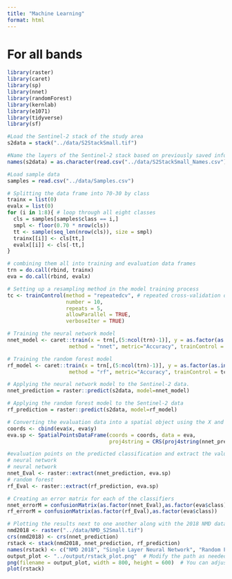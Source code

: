 ```yaml
---
title: "Machine Learning"
format: html
---
```


# For all bands

```r
library(raster)
library(caret)
library(sp)
library(nnet)
library(randomForest)
library(kernlab)
library(e1071)
library(tidyverse)
library(sf)
```

```r
#Load the Sentinel-2 stack of the study area
s2data = stack("../data/S2StackSmall.tif")

#Name the layers of the Sentinel-2 stack based on previously saved information
names(s2data) = as.character(read.csv("../data/S2StackSmall_Names.csv")[,1])

#Load sample data
samples = read.csv("../data/Samples.csv")
```


```r
# Splitting the data frame into 70-30 by class
trainx = list(0)
evalx = list(0)
for (i in 1:8){ # loop through all eight classes
  cls = samples[samples$class == i,]
  smpl <- floor(0.70 * nrow(cls))
  tt <- sample(seq_len(nrow(cls)), size = smpl)
  trainx[[i]] <- cls[tt,]
  evalx[[i]] <- cls[-tt,]
}

# combining them all into training and evaluation data frames
trn = do.call(rbind, trainx) 
eva = do.call(rbind, evalx)
```


```r
# Setting up a resampling method in the model training process
tc <- trainControl(method = "repeatedcv", # repeated cross-validation of the training data
                   number = 10, 
                   repeats = 5, 
                   allowParallel = TRUE, 
                   verboseIter = TRUE)
```

```r
# Training the neural network model
nnet_model <- caret::train(x = trn[,(5:ncol(trn)-1)], y = as.factor(as.integer(as.factor(trn$class))),
                    method = "nnet", metric="Accuracy", trainControl = tc, tuneGrid = nnet.grid)

# Training the random forest model
rf_model <- caret::train(x = trn[,(5:ncol(trn)-1)], y = as.factor(as.integer(as.factor(trn$class))),
                    method = "rf", metric="Accuracy", trainControl = tc, tuneGrid = rf.grid)
```

```r
# Applying the neural network model to the Sentinel-2 data. 
nnet_prediction = raster::predict(s2data, model=nnet_model)

# Applying the random forest model to the Sentinel-2 data
rf_prediction = raster::predict(s2data, model=rf_model)

```

  

```r
# Converting the evaluation data into a spatial object using the X and Y coordinates and extract predicted values
coords <- cbind(eva$x, eva$y)
eva.sp <- SpatialPointsDataFrame(coords = coords, data = eva, 
                                 proj4string = CRS(proj4string(nnet_prediction)))

#evaluation points on the predicted classification and extract the values
# neural network
# neural network
nnet_Eval <- raster::extract(nnet_prediction, eva.sp)
# random forest
rf_Eval <- raster::extract(rf_prediction, eva.sp)
```

```r
# Creating an error matrix for each of the classifiers
nnet_errorM = confusionMatrix(as.factor(nnet_Eval),as.factor(eva$class))
rf_errorM = confusionMatrix(as.factor(rf_Eval),as.factor(eva$class))

```


```r
# Plotting the results next to one another along with the 2018 NMD dataset for comparison
nmd2018 <- raster("../data/NMD_S2Small.tif")
crs(nmd2018) <- crs(nnet_prediction)
rstack <- stack(nmd2018, nnet_prediction, rf_prediction)
names(rstack) <- c("NMD 2018", "Single Layer Neural Network", "Random Forest")
output_plot <- "../output/rstack_plot.png"  # Modify the path as needed
png(filename = output_plot, width = 800, height = 600)  # You can adjust width and height
plot(rstack)
```

